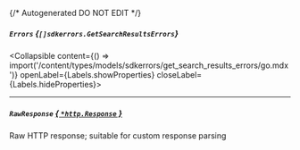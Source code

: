 {/* Autogenerated DO NOT EDIT  */}

##### `Errors` *{`[]sdkerrors.GetSearchResultsErrors`}*
<Collapsible content={() => import('/content/types/models/sdkerrors/get_search_results_errors/go.mdx')} openLabel={Labels.showProperties} closeLabel={Labels.hideProperties}>
</Collapsible>

---
##### `RawResponse` [*{ `*http.Response` }*](https://pkg.go.dev/net/http#Response)
Raw HTTP response; suitable for custom response parsing



